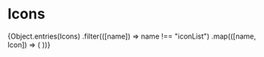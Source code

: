 
<Meta title="Foundations/Icons" />

# Icons

<IconGallery>
  {Object.entries(Icons)
    .filter(([name]) => name !== "iconList")
    .map(([name, Icon]) => (
      <IconItem name={name}>
        <Icon />
      </IconItem>
    ))}
</IconGallery>
